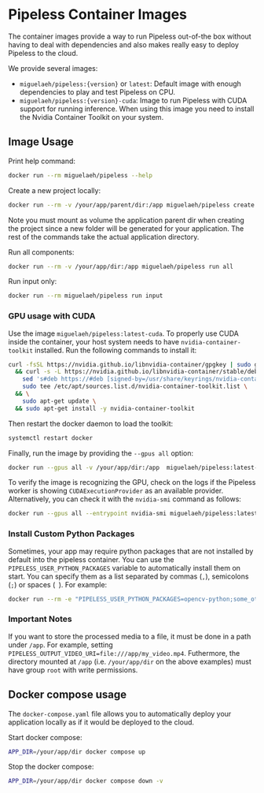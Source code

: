 # Pipeless Container Images

The container images provide a way to run Pipeless out-of-the box without having to deal with dependencies and also makes really easy to deploy Pipeless to the cloud.

We provide several images:

* `miguelaeh/pipeless:{version}` or `latest`: Default image with enough dependencies to play and test Pipeless on CPU.
* `miguelaeh/pipeless:{version}-cuda`: Image to run Pipeless with CUDA support for running inference. When using this image you need to install the Nvidia Container Toolkit on your system.


## Image Usage

Print help command:

```bash copy
docker run --rm miguelaeh/pipeless --help
```

Create a new project locally:

```bash copy
docker run --rm -v /your/app/parent/dir:/app miguelaeh/pipeless create project my_app_name
```
<Callout>
Note you must mount as volume the application parent dir when creating the project since a new folder will be generated for your application.
The rest of the commands take the actual application directory.
</Callout>

Run all components:

```bash copy
docker run --rm -v /your/app/dir:/app miguelaeh/pipeless run all
```

Run input only:

```bash copy
docker run --rm miguelaeh/pipeless run input
```

### GPU usage with CUDA

Use the image `miguelaeh/pipeless:latest-cuda`. To properly use CUDA inside the container, your host system needs to have `nvidia-container-toolkit` installed. Run the following commands to install it:

```bash copy
curl -fsSL https://nvidia.github.io/libnvidia-container/gpgkey | sudo gpg --dearmor -o /usr/share/keyrings/nvidia-container-toolkit-keyring.gpg \
  && curl -s -L https://nvidia.github.io/libnvidia-container/stable/deb/nvidia-container-toolkit.list | \
    sed 's#deb https://#deb [signed-by=/usr/share/keyrings/nvidia-container-toolkit-keyring.gpg] https://#g' | \
    sudo tee /etc/apt/sources.list.d/nvidia-container-toolkit.list \
  && \
    sudo apt-get update \
  && sudo apt-get install -y nvidia-container-toolkit
```

Then restart the docker daemon to load the toolkit:

```bash copy
systemctl restart docker
```

Finally, run the image by providing the `--gpus all` option:

```bash copy
docker run --gpus all -v /your/app/dir:/app  miguelaeh/pipeless:latest-cuda run 
```

To verify the image is recognizing the GPU, check on the logs if the Pipeless worker is showing `CUDAExecutionProvider` as an available provider. Alternatively, you can check it with the `nvidia-smi` command as follows:

```bash copy
docker run --gpus all --entrypoint nvidia-smi miguelaeh/pipeless:latest-cuda
```

### Install Custom Python Packages

Sometimes, your app may require python packages that are not installed by default into the pipeless container. You can use the `PIPELESS_USER_PYTHON_PACKAGES` variable to automatically install them on start. You can specify them as a list separated by commas (`,`), semicolons (`;`) or spaces (` `). For example:

```bash copy
docker run --rm -e "PIPELESS_USER_PYTHON_PACKAGES=opencv-python;some_other_package" miguelaeh/pipeless run worker
```

### Important Notes

If you want to store the processed media to a file, it must be done in a path under `/app`. For example, setting `PIPELESS_OUTPUT_VIDEO_URI=file:///app/my_video.mp4`.
Futhermore, the directory mounted at `/app` (i.e. `/your/app/dir` on the above examples) must have group `root` with write permissions.

## Docker compose usage

The `docker-compose.yaml` file allows you to automatically deploy your application locally as if it would be deployed to the cloud.

Start docker compose:

```bash copy
APP_DIR=/your/app/dir docker compose up
```

Stop the docker compose:

```bash copy
APP_DIR=/your/app/dir docker compose down -v
```
